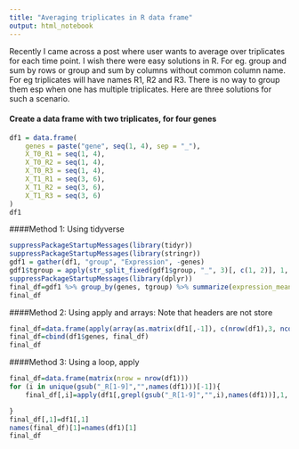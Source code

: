```yaml
---
title: "Averaging triplicates in R data frame"
output: html_notebook
---
```

    
Recently I came across a post where user wants to average over triplicates for each time point. I wish there were easy solutions in R. For eg. group and sum by rows or group and sum by columns without common column name. For eg triplicates will have names R1, R2 and R3. There is no way to group them esp when one has multiple triplicates. Here are three solutions for such a scenario.

#### Create a data frame with two triplicates, for four genes
```r
df1 = data.frame(
    genes = paste("gene", seq(1, 4), sep = "_"),
    X_T0_R1 = seq(1, 4),
    X_T0_R2 = seq(1, 4),
    X_T0_R3 = seq(1, 4),
    X_T1_R1 = seq(3, 6),
    X_T1_R2 = seq(3, 6),
    X_T1_R3 = seq(3, 6)
)
df1
```

####Method 1: Using tidyverse
```r
suppressPackageStartupMessages(library(tidyr))
suppressPackageStartupMessages(library(stringr))
gdf1 = gather(df1, "group", "Expression", -genes)
gdf1$tgroup = apply(str_split_fixed(gdf1$group, "_", 3)[, c(1, 2)], 1, paste, collapse ="_")
suppressPackageStartupMessages(library(dplyr))
final_df=gdf1 %>% group_by(genes, tgroup) %>% summarize(expression_mean = mean(Expression)) %>% spread(., tgroup, expression_mean)
final_df
```

####Method 2: Using apply and arrays: Note that headers are not store
```r
final_df=data.frame(apply(array(as.matrix(df1[,-1]), c(nrow(df1),3, ncol(df1)/3)),3, rowMeans))
final_df=cbind(df1$genes, final_df)
final_df
```
####Method 3: Using a loop, apply
```r
final_df=data.frame(matrix(nrow = nrow(df1)))
for (i in unique(gsub("_R[1-9]","",names(df1)))[-1]){
    final_df[,i]=apply(df1[,grepl(gsub("_R[1-9]","",i),names(df1))],1, mean)

}
final_df[,1]=df1[,1]
names(final_df)[1]=names(df1)[1]
final_df
```
